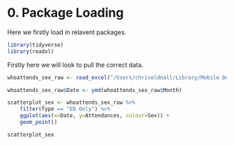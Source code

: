 # 0. Package Loading
Here we firstly load in relavent packages.
```r
library(tidyverse)
library(readxl)
```

Firstly here we will look to pull the correct data.
```r
whoattends_sex_raw <- read_excel("/Users/chrisoldnall/Library/Mobile Documents/com~apple~CloudDocs/PhD/GitHub Repositories [PROPER]/Usher_AandE_Masters/data/11_09_23_Download/2023-09-05-whoattends-sex.xlsx", sheet="NHS Scotland")

whoattends_sex_raw$Date <- ymd(whoattends_sex_raw$Month)

scatterplot_sex <- whoattends_sex_raw %>%
    filter(Type == "ED Only") %>%  
    ggplot(aes(x=Date, y=Attendances, colour=Sex)) +
    geom_point()

scatterplot_sex 
```